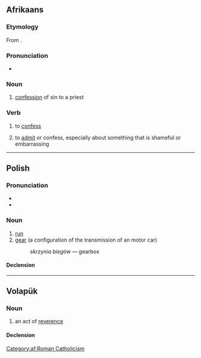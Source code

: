 ==Afrikaans==

===Etymology===
From {{inh|af|nl|biecht}}.

===Pronunciation===
* {{IPA|/ˈbix/|lang=af}}

===Noun===
{{af-noun|biegte}}

# {{lb|af|religion}} [[confession]] of sin to a priest

===Verb===
{{af-verb}}

# {{lb|af|religion}} to [[confess]]
# to [[admit]] or confess, especially about something that is shameful or embarrassing

[[Category:af:Roman Catholicism]]

----

==Polish==

===Pronunciation===
* {{pl-IPA}}
* {{audio|pl-bieg.ogg|audio|lang=pl}}

===Noun===
{{pl-noun|m-in}}

# [[run]]
# [[gear]] (a configuration of the transmission of an motor car)
#: ''skrzynia biegów'' — gearbox

====Declension====
{{pl-decl-noun-m-in}}

----

==Volapük==

===Noun===
{{vo-noun}}

# an act of [[reverence]]

====Declension====
{{vo-decl-noun}}